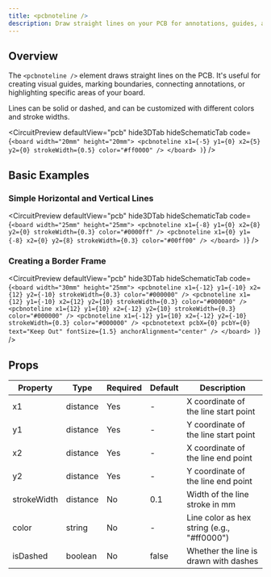 ```yaml
---
title: <pcbnoteline />
description: Draw straight lines on your PCB for annotations, guides, and visual indicators.
---
```


## Overview

The `<pcbnoteline />` element draws straight lines on the PCB. It's useful for creating visual guides, marking boundaries, connecting annotations, or highlighting specific areas of your board.

Lines can be solid or dashed, and can be customized with different colors and stroke widths.


<CircuitPreview
  defaultView="pcb"
  hide3DTab
  hideSchematicTab
  code={`
  <board width="20mm" height="20mm">
    <pcbnoteline
      x1={-5}
      y1={0}
      x2={5}
      y2={0}
      strokeWidth={0.5}
      color="#ff0000"
    />
  </board>
)
`}
/>

## Basic Examples

### Simple Horizontal and Vertical Lines

<CircuitPreview
  defaultView="pcb"
  hide3DTab
  hideSchematicTab
  code={`
  <board width="25mm" height="25mm">
    <pcbnoteline
      x1={-8}
      y1={0}
      x2={8}
      y2={0}
      strokeWidth={0.3}
      color="#0000ff"
    />
    <pcbnoteline
      x1={0}
      y1={-8}
      x2={0}
      y2={8}
      strokeWidth={0.3}
      color="#00ff00"
    />
  </board>
)
`}
/>

### Creating a Border Frame

<CircuitPreview
  defaultView="pcb"
  hide3DTab
  hideSchematicTab
  code={`
  <board width="30mm" height="25mm">
    <pcbnoteline x1={-12} y1={-10} x2={12} y2={-10} strokeWidth={0.3} color="#000000" />
    <pcbnoteline x1={12} y1={-10} x2={12} y2={10} strokeWidth={0.3} color="#000000" />
    <pcbnoteline x1={12} y1={10} x2={-12} y2={10} strokeWidth={0.3} color="#000000" />
    <pcbnoteline x1={-12} y1={10} x2={-12} y2={-10} strokeWidth={0.3} color="#000000" />
    <pcbnotetext
      pcbX={0}
      pcbY={0}
      text="Keep Out"
      fontSize={1.5}
      anchorAlignment="center"
    />
  </board>
)
`}
/>

## Props

| Property | Type | Required | Default | Description |
|----------|------|----------|---------|-------------|
| x1 | distance | Yes | - | X coordinate of the line start point |
| y1 | distance | Yes | - | Y coordinate of the line start point |
| x2 | distance | Yes | - | X coordinate of the line end point |
| y2 | distance | Yes | - | Y coordinate of the line end point |
| strokeWidth | distance | No | 0.1 | Width of the line stroke in mm |
| color | string | No | - | Line color as hex string (e.g., "#ff0000") |
| isDashed | boolean | No | false | Whether the line is drawn with dashes |

